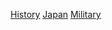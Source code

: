 {{WPSS-cat}}
{{Stub Category|article=日本軍事史|newstub=Japan-mil-hist-stub|category=日本軍事史}}

[[Category:日本軍事小作品|History]]
[[Category:戰爭小作品|Japan]]
[[Category:日本歷史小作品|Military]]
